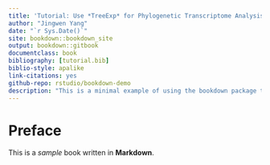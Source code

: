 ```yaml
--- 
title: 'Tutorial: Use *TreeExp* for Phylogenetic Transcriptome Analysis'
author: "Jingwen Yang"
date: "`r Sys.Date()`"
site: bookdown::bookdown_site
output: bookdown::gitbook
documentclass: book
bibliography: [tutorial.bib]
biblio-style: apalike
link-citations: yes
github-repo: rstudio/bookdown-demo
description: "This is a minimal example of using the bookdown package to write a book. The output format for this example is bookdown::gitbook."
---
```


# Preface

This is a _sample_ book written in **Markdown**. 

